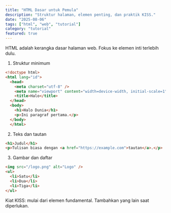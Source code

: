 ```yaml
---
title: "HTML Dasar untuk Pemula"
description: "Struktur halaman, elemen penting, dan praktik KISS."
date: "2025-08-06"
tags: ["html", "web", "tutorial"]
category: "tutorial"
featured: true
---
```


HTML adalah kerangka dasar halaman web. Fokus ke elemen inti terlebih dulu.

1) Struktur minimum

```html
<!doctype html>
<html lang="id">
  <head>
    <meta charset="utf-8" />
    <meta name="viewport" content="width=device-width, initial-scale=1" />
    <title>Halo</title>
  </head>
  <body>
    <h1>Halo Dunia</h1>
    <p>Ini paragraf pertama.</p>
  </body>
  </html>
```

2) Teks dan tautan

```html
<h1>Judul</h1>
<p>Tulisan biasa dengan <a href="https://example.com">tautan</a>.</p>
```

3) Gambar dan daftar

```html
<img src="/logo.png" alt="Logo" />
<ul>
  <li>Satu</li>
  <li>Dua</li>
  <li>Tiga</li>
</ul>
```

Kiat KISS: mulai dari elemen fundamental. Tambahkan yang lain saat diperlukan.


